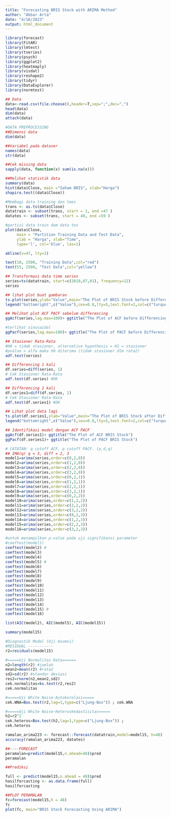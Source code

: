 ---
title: "Forecasting BRIS Stock with ARIMA Method"
author: "Akbar Arta"
date: "4/16/2023"
output: html_document
---

```{r}
library(forecast)
library(FitAR)
library(lmtest)
library(tseries)
library(psych)
library(ggplot2)
library(heatmaply)
library(visdat)
library(reshape2)
library(tidyr)
library(DataExplorer)
library(normtest)
```
```{r}
## Data
data<-read.csv(file.choose(),header=T,sep=";",dec=",")
head(data)
dim(data)
attach(data)
```
```{r}
#DATA PREPROCESSING
##Dimensi data
dim(data)
```
```{r}
##Variabel pada dataser
names(data)
str(data)
```
```{r}
##Cek missing data
sapply(data, function(x) sum(is.na(x)))
```
```{r}
##Melihat statistik data
summary(data)
hist(data$Close, main ="Saham BRIS", xlab="Harga")
shapiro.test((data$Close))
```
```{r}
#Membagi data training dan tees
trans <- as.ts(data$Close)
datatrain <- subset(trans, start = 1, end =47 )
datates <- subset(trans, start = 48, end =59 )
```
```{r}
#partisi data train dam data tes
plot(data$Close,
     main = "Partition Training Data and Test Data",
     ylab = "Harga", xlab="Time",
     type='l', col='blue', las=1)

abline(v=47, lty=2)

text(10, 2500, "Training Data",col="red")
text(55, 2500, "Test Data",col="yellow")
```
```{r}
## Transformasi data time series
series=ts(datatrain, start=c(2018,07,01), frequency=12)
series
```
```{r}
## lihat plot buat gambaran
ts.plot(series,ylab="Value",main="The Plot of BRIS Stock before Differentencing",col="turquoise",lwd=2)
legend("bottomright",c("Value"),cex=0.8,lty=5,text.font=2,col=c("turquoise"))
```
```{r}
## Melihat plot ACF PACF sebelum differencing
ggAcf(series,lag.max=100)+ ggtitle("The Plot of ACF before Differencing")

#terlihat sinusaidal
ggPacf(series,lag.max=100)+ ggtitle("The Plot of PACF before Differencing")
```

```{r}
## Stasioner Rata-Rata
#H0 = tidak stasioner, alternative hypothesis = H1 = stasioner
#pvalue > alfa maka h0 diterima (tidak stasioner dlm rata2)
adf.test(series)
```
```{r}
## Differencing 1 kali
df.series=diff(series, 1)
# Cek Stasioner Rata-Rata
adf.test(df.series) #OK

## Differencing 2 kali
df.series1=diff(df.series, 1)
# Cek Stasioner Rata-Rata
adf.test(df.series1) #OK
```
```{r}

## Lihat plot data lagi
ts.plot(df.series1,ylab="Value",main="The Plot of BRIS Stock after Differentencing",col="turquoise",lwd=2)
legend("bottomright",c("Value"),cex=0.8,lty=5,text.font=2,col=c("turquoise"))

```
```{r}
## Identifikasi model dengan ACF PACF
ggAcf(df.series1)+ ggtitle("The Plot of ACF BRIS Stock")
ggPacf(df.series1)+ ggtitle("The Plot of PACF BRIS Stock")
```
```{r}
# CATATAN: q cutoff ACF, p cutoff PACF. (p,d,q)
## IMA(q) q = 3, diff = 2, 3
model1=arima(series,order=c(0,2,0))
model2=arima(series,order=c(1,2,0))
model3=arima(series,order=c(2,2,0))
model4=arima(series,order=c(3,2,0))
model5=arima(series,order=c(0,2,1))
model6=arima(series,order=c(1,2,1))
model7=arima(series,order=c(2,2,1))
model8=arima(series,order=c(3,2,1))
model9=arima(series,order=c(0,2,2))
model10=arima(series,order=c(1,2,2))
model11=arima(series,order=c(2,2,2))
model12=arima(series,order=c(3,2,2))
model13=arima(series,order=c(0,2,3))
model14=arima(series,order=c(1,2,3))
model15=arima(series,order=c(2,2,3))
model16=arima(series,order=c(3,2,3))
```
```{r}
#untuk menampilkan p-value pada uji signifikansi parameter
#coeftest(model1) 
coeftest(model2) #
coeftest(model3)
coeftest(model4) 
coeftest(model5) #
coeftest(model6)
coeftest(model7) 
coeftest(model8) 
coeftest(model9)
coeftest(model10) 
coeftest(model11) 
coeftest(model12)
coeftest(model13) 
coeftest(model14) 
coeftest(model15) #
coeftest(model16)
```
```{r}
list(AIC(model2), AIC(model5), AIC(model15))
```
```{r}
summary(model15)
```
```{r}
#Diagnostik Model (Uji Asumsi)
#RESIDUAL -----------
r2=residuals(model15)

#=====Uji Normalitas Data======
n2=length(r2) #jumlah
mean2=mean(r2) #rata2
sd2=sd(r2) #standar deviasi
res2=rnorm(n2,mean2,sd2)
cek.normalitas=ks.test(r2,res2)
cek.normalitas
```
```{r}
#=====Uji White Noise-Autokorelasi=====
cek.WNA=Box.test(r2,lag=1,type=c("Ljung-Box")) ; cek.WNA
```
```{r}
#=====Uji White Noise-Heteroskedastisitas=====
h2=r2^2
cek.heteros=Box.test(h2,lag=1,type=c("Ljung-Box")) ;
cek.heteros
```
```{r}
ramalan_arima223 <- forecast::forecast(datatrain,model=model15, h=48)
accuracy(ramalan_arima223, datates)
```
```{r}
##----FORECAST
peramalan=predict(model15,n.ahead=48)$pred
peramalan
```
```{r}
##Prediksi

full <- predict(model15,n.ahead = 48)$pred
hasilforcasting <- as.data.frame(full)
hasilforcasting

##PLOT PERAMALAN
fc=forecast(model15,h = 48)
fc
plot(fc, main="BRIS Stock Forecasting Using ARIMA")

```

```{r}

```